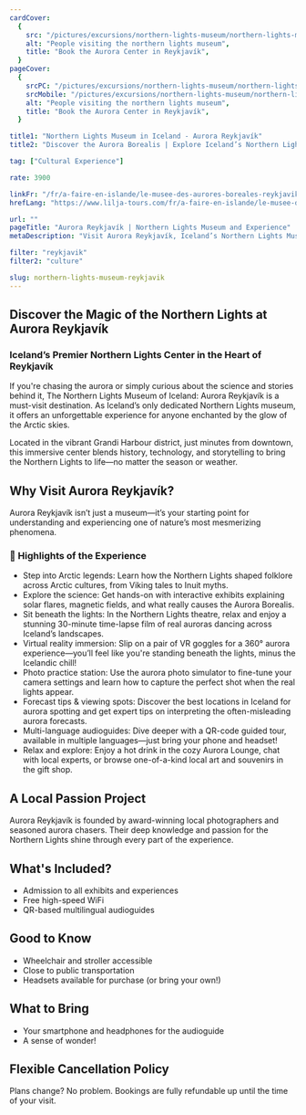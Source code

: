 ```yaml
---
cardCover:
  {
    src: "/pictures/excursions/northern-lights-museum/northern-lights-museum-card.webp",
    alt: "People visiting the northern lights museum",
    title: "Book the Aurora Center in Reykjavík",
  }
pageCover:
  {
    srcPC: "/pictures/excursions/northern-lights-museum/northern-lights-museum-header-pc.webp",
    srcMobile: "/pictures/excursions/northern-lights-museum/northern-lights-museum-header-mobile.webp",
    alt: "People visiting the northern lights museum",
    title: "Book the Aurora Center in Reykjavík",
  }

title1: "Northern Lights Museum in Iceland - Aurora Reykjavík"
title2: "Discover the Aurora Borealis | Explore Iceland’s Northern Lights Museum"

tag: ["Cultural Experience"]

rate: 3900

linkFr: "/fr/a-faire-en-islande/le-musee-des-aurores-boreales-reykjavik"
hrefLang: "https://www.lilja-tours.com/fr/a-faire-en-islande/le-musee-des-aurores-boreales-reykjavik"

url: ""
pageTitle: "Aurora Reykjavík | Northern Lights Museum and Experience"
metaDescription: "Visit Aurora Reykjavík, Iceland’s Northern Lights Museum. Explore interactive exhibits, VR experiences, and learn about the Aurora Borealis. A must-see in Reykjavík!"

filter: "reykjavik"
filter2: "culture"

slug: northern-lights-museum-reykjavik
---
```


## Discover the Magic of the Northern Lights at Aurora Reykjavík

### Iceland’s Premier Northern Lights Center in the Heart of Reykjavík

If you're chasing the aurora or simply curious about the science and stories behind it, The Northern Lights Museum of Iceland: Aurora Reykjavík is a must-visit destination. As Iceland’s only dedicated Northern Lights museum, it offers an unforgettable experience for anyone enchanted by the glow of the Arctic skies.

Located in the vibrant Grandi Harbour district, just minutes from downtown, this immersive center blends history, technology, and storytelling to bring the Northern Lights to life—no matter the season or weather.

## Why Visit Aurora Reykjavík?

Aurora Reykjavík isn’t just a museum—it’s your starting point for understanding and experiencing one of nature’s most mesmerizing phenomena.

### 🌌 Highlights of the Experience

- Step into Arctic legends: Learn how the Northern Lights shaped folklore across Arctic cultures, from Viking tales to Inuit myths.
- Explore the science: Get hands-on with interactive exhibits explaining solar flares, magnetic fields, and what really causes the Aurora Borealis.
- Sit beneath the lights: In the Northern Lights theatre, relax and enjoy a stunning 30-minute time-lapse film of real auroras dancing across Iceland’s landscapes.
- Virtual reality immersion: Slip on a pair of VR goggles for a 360° aurora experience—you’ll feel like you're standing beneath the lights, minus the Icelandic chill!
- Photo practice station: Use the aurora photo simulator to fine-tune your camera settings and learn how to capture the perfect shot when the real lights appear.
- Forecast tips & viewing spots: Discover the best locations in Iceland for aurora spotting and get expert tips on interpreting the often-misleading aurora forecasts.
- Multi-language audioguides: Dive deeper with a QR-code guided tour, available in multiple languages—just bring your phone and headset!
- Relax and explore: Enjoy a hot drink in the cozy Aurora Lounge, chat with local experts, or browse one-of-a-kind local art and souvenirs in the gift shop.

## A Local Passion Project

Aurora Reykjavík is founded by award-winning local photographers and seasoned aurora chasers. Their deep knowledge and passion for the Northern Lights shine through every part of the experience.

## What's Included?

- Admission to all exhibits and experiences
- Free high-speed WiFi
- QR-based multilingual audioguides

## Good to Know

- Wheelchair and stroller accessible
- Close to public transportation
- Headsets available for purchase (or bring your own!)

## What to Bring

- Your smartphone and headphones for the audioguide
- A sense of wonder!

## Flexible Cancellation Policy

Plans change? No problem. Bookings are fully refundable up until the time of your visit.

<script
  type="text/javascript"
  src="https://widgets.bokun.io/assets/javascripts/apps/build/BokunWidgetsLoader.js?bookingChannelUUID=97236c68-b945-4a96-8587-660bdc4c45fd"
  async
></script>

<div
  class="bokunWidget"
  data-src="https://widgets.bokun.io/online-sales/97236c68-b945-4a96-8587-660bdc4c45fd/experience-calendar/10871"
></div>
